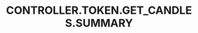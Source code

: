 ---
title: 'CONTROLLER.TOKEN.GET_CANDLES.SUMMARY'
openapi: '/cn/api-reference/openapi-cn.json GET /token/{chain}/{tokenAddress}/candles'
---